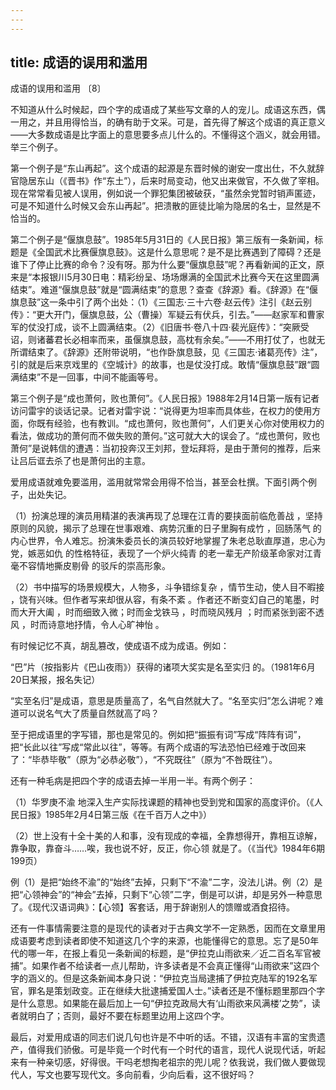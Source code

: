 ```yaml
---
---
---
```

title: 成语的误用和滥用
---




成语的误用和滥用 〔8〕



不知道从什么时候起，四个字的成语成了某些写文章的人的宠儿。成语这东西，偶一用之，并且用得恰当，的确有助于文采。可是，首先得了解这个成语的真正意义——大多数成语是比字面上的意思要多点儿什么的。不懂得这个涵义，就会用错。举三个例子。

第一个例子是“东山再起”。这个成语的起源是东晋时候的谢安一度出仕，不久就辞官隐居东山（《晋书》作“东土”），后来时局变动，他又出来做官，不久做了宰相。现在常常看见被人误用，例如说一个罪犯集团被破获，“虽然余党暂时销声匿迹，可是不知道什么时候又会东山再起”。把溃散的匪徒比喻为隐居的名士，显然是不恰当的。

第二个例子是“偃旗息鼓”。1985年5月31日的《人民日报》第三版有一条新闻，标题是《全国武术比赛偃旗息鼓》。这是什么意思呢？是不是比赛遇到了障碍？还是谁下了停止比赛的命令？没有呀。那为什么要“偃旗息鼓”呢？再看新闻的正文，原来是“本报银川5月30日电：精彩纷呈、场场爆满的全国武术比赛今天在这里圆满结束”。难道“偃旗息鼓”就是“圆满结束”的意思？查查《辞源》看。《辞源》在“偃旗息鼓”这一条中引了两个出处：（1）《三国志·三十六卷·赵云传》注引《赵云别传》：“更大开门，偃旗息鼓，公（曹操）军疑云有伏兵，引去。”——赵家军和曹家军的仗没打成，谈不上圆满结束。（2）《旧唐书·卷八十四·裴光庭传》：“突厥受诏，则诸蕃君长必相率而来，虽偃旗息鼓，高枕有余矣。”——不用打仗了，也就无所谓结束了。《辞源》还附带说明，“也作卧旗息鼓，见《三国志·诸葛亮传》注”，引的就是后来京戏里的《空城计》的故事，也是仗没打成。敢情“偃旗息鼓”跟“圆满结束”不是一回事，中间不能画等号。

第三个例子是“成也萧何，败也萧何”。《人民日报》1988年2月14日第一版有记者访问雷宇的谈话记录。记者对雷宇说：“说得更为坦率而具体些，在权力的使用方面，你既有经验，也有教训。“成也萧何，败也萧何”，人们更关心你对使用权力的看法，做成功的萧何而不做失败的萧何。”这可就大大的误会了。“成也萧何，败也萧何”是说韩信的遭遇：当初投奔汉王刘邦，登坛拜将，是由于萧何的推荐，后来让吕后诓去杀了也是萧何出的主意。

爱用成语就难免要滥用，滥用就常常会用得不恰当，甚至会杜撰。下面引两个例子，出处失记。

（1）扮演总理的演员用精湛的表演再现了总理在江青的要挟面前临危善战 ，坚持原则的风貌，揭示了总理在世事艰难、病势沉重的日子里胸有成竹 ，回肠荡气 的内心世界，令人难忘。扮演朱委员长的演员较好地掌握了朱老总耿直厚道，忠心为党，嫉恶如仇 的性格特征，表现了一个炉火纯青 的老一辈无产阶级革命家对江青毫不容情地撕皮剔骨 的驳斥的崇高形象。

（2）书中描写的场景规模大，人物多，斗争错综复杂 ，情节生动，使人目不暇接 ，饶有兴味。但作者写来却很从容，有条不紊 。作者还不断变幻自己的笔墨，时而大开大阖 ，时而细致入微；时而金戈铁马 ，时而晓风残月 ；时而紧张到密不透风 ，时而诗意地抒情，令人心旷神怡 。

有时候记忆不真，胡乱篡改，使成语不成为成语。例如：

“巴”片（按指影片《巴山夜雨》）获得的诸项大奖实是名至实归 的。（1981年6月20日某报，报名失记）

“实至名归”是成语，意思是质量高了，名气自然就大了。“名至实归”怎么讲呢？难道可以说名气大了质量自然就高了吗？

至于把成语里的字写错，那也是常见的。例如把“振振有词”写成“阵阵有词”，把“长此以往”写成“常此以往”，等等。有两个成语的写法恐怕已经难于改回来了：“毕恭毕敬”（原为“必恭必敬”），“不究既往”（原为“不咎既往”）。

还有一种毛病是把四个字的成语去掉一半用一半。有两个例子：

（1）华罗庚不渝 地深入生产实际找课题的精神也受到党和国家的高度评价。（《人民日报》1985年2月4日第三版《在千百万人之中》）

（2）世上没有十全十美的人和事，没有现成的幸福，全靠想得开，靠相互谅解，靠争取，靠奋斗……唉，我也说不好，反正，你心领 就是了。（《当代》1984年6期199页）

例（1）是把“始终不渝”的“始终”去掉，只剩下“不渝”二字，没法儿讲。例（2）是把“心领神会”的“神会”去掉，只剩下“心领”二字，倒是可以讲，却是另外一种意思了。《现代汉语词典》：【心领】客套话，用于辞谢别人的馈赠或酒食招待。

还有一件事情需要注意的是现代的读者对于古典文学不一定熟悉，因而在文章里用成语要考虑到读者即使不知道这几个字的来源，也能懂得它的意思。忘了是50年代的哪一年，在报上看见一条新闻的标题，是“伊拉克山雨欲来／近二百名军官被捕”。如果作者不给读者一点儿帮助，许多读者是不会真正懂得“山雨欲来”这四个字的涵义的。但是这条新闻本身只说：“伊拉克当局逮捕了伊拉克陆军的192名军官，罪名是策划政变。正在继续大批逮捕爱国人士。”读者还是不懂标题里那四个字是什么意思。如果能在最后加上一句“伊拉克政局大有‘山雨欲来风满楼’之势”，读者就明白了；否则，最好不要在标题里边用上这四个字。

最后，对爱用成语的同志们说几句也许是不中听的话。不错，汉语有丰富的宝贵遗产，值得我们骄傲。可是毕竟一个时代有一个时代的语言，现代人说现代话，听起来有一种亲切感，好得很。干吗老想掏老祖宗的兜儿呢？依我说，我们做人要做现代人，写文也要写现代文。多向前看，少向后看，这不很好吗？